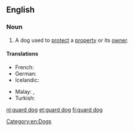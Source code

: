 ==English==
{{wikipedia}}

===Noun===
{{en-noun|sg=[[guard]] [[dog]]}}

# A dog used to [[protect]] a [[property]] or its [[owner]].

====Translations====
{{trans-top|dog used to protect a property or its owner}}
* French: {{t-|fr|chien de garde|m}}
* German: {{t|de|Wachhund|m}}
* Icelandic: {{t|is|varðhundur|m}}
{{trans-mid}}
* Malay: {{t|ms|anjing kawalan}}, {{t|ms|asu kawalan}}
* Turkish: {{t|tr|bekçi köpeği}}
{{trans-bottom}}

[[Category:en:Dogs]]

[[nl:guard dog]]
[[et:guard dog]]
[[fi:guard dog]]